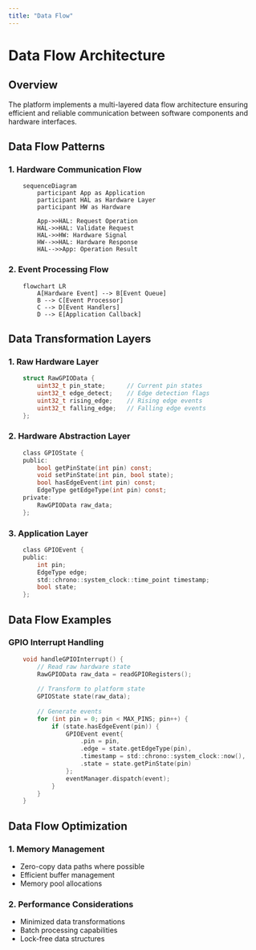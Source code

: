 ```yaml
---
title: "Data Flow"
---
```


# Data Flow Architecture

## Overview

The platform implements a multi-layered data flow architecture ensuring efficient and reliable communication between software components and hardware interfaces.

## Data Flow Patterns

### 1. Hardware Communication Flow

```mermaid
    sequenceDiagram
        participant App as Application
        participant HAL as Hardware Layer
        participant HW as Hardware
        
        App->>HAL: Request Operation
        HAL->>HAL: Validate Request
        HAL->>HW: Hardware Signal
        HW-->>HAL: Hardware Response
        HAL-->>App: Operation Result
```

### 2. Event Processing Flow

```mermaid
    flowchart LR
        A[Hardware Event] --> B[Event Queue]
        B --> C[Event Processor]
        C --> D[Event Handlers]
        D --> E[Application Callback]
```
## Data Transformation Layers

### 1. Raw Hardware Layer
```c
    struct RawGPIOData {
        uint32_t pin_state;      // Current pin states
        uint32_t edge_detect;    // Edge detection flags
        uint32_t rising_edge;    // Rising edge events
        uint32_t falling_edge;   // Falling edge events
    };
```
### 2. Hardware Abstraction Layer
```c
    class GPIOState {
    public:
        bool getPinState(int pin) const;
        void setPinState(int pin, bool state);
        bool hasEdgeEvent(int pin) const;
        EdgeType getEdgeType(int pin) const;
    private:
        RawGPIOData raw_data;
    };
```
### 3. Application Layer
```c
    class GPIOEvent {
    public:
        int pin;
        EdgeType edge;
        std::chrono::system_clock::time_point timestamp;
        bool state;
    };
```

## Data Flow Examples

### GPIO Interrupt Handling

```c
    void handleGPIOInterrupt() {
        // Read raw hardware state
        RawGPIOData raw_data = readGPIORegisters();
        
        // Transform to platform state
        GPIOState state(raw_data);
        
        // Generate events
        for (int pin = 0; pin < MAX_PINS; pin++) {
            if (state.hasEdgeEvent(pin)) {
                GPIOEvent event{
                    .pin = pin,
                    .edge = state.getEdgeType(pin),
                    .timestamp = std::chrono::system_clock::now(),
                    .state = state.getPinState(pin)
                };
                eventManager.dispatch(event);
            }
        }
    }
```

## Data Flow Optimization

### 1. Memory Management
- Zero-copy data paths where possible
- Efficient buffer management
- Memory pool allocations

### 2. Performance Considerations
- Minimized data transformations
- Batch processing capabilities
- Lock-free data structures
